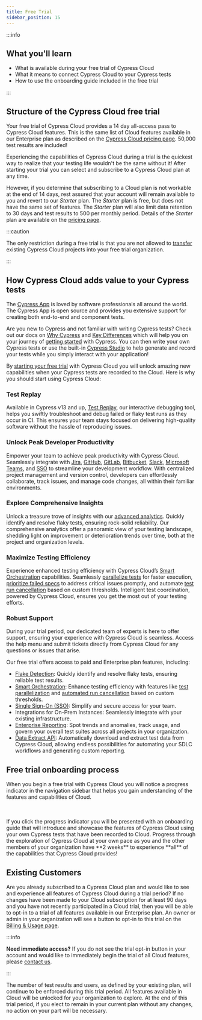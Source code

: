 ```yaml
---
title: Free Trial
sidebar_position: 15
---
```


:::info

## <Icon name="graduation-cap" /> What you'll learn

- What is available during your free trial of Cypress Cloud
- What it means to connect Cypress Cloud to your Cypress tests
- How to use the onboarding guide included in the free trial

:::

## Structure of the Cypress Cloud free trial

Your free trial of Cypress Cloud provides a 14 day all-access pass to Cypress Cloud features.
This is the same list of Cloud features available in our Enterprise plan as described on the
[Cypress Cloud pricing page](https://www.cypress.io/pricing). 50,000 test results are included!

Experiencing the capabilities of Cypress Cloud during a trial is the quickest way to realize
that your testing life wouldn't be the same without it! After starting your trial you can select
and subscribe to a Cypress Cloud plan at any time.

However, if you determine that subscribing to a Cloud plan is
not workable at the end of 14 days, rest assured that your account will remain available to you
and revert to our _Starter_ plan. The _Starter_ plan is free, but does not have the same
set of features. The _Starter_ plan will also limit data retention to 30 days and test results
to 500 per monthly period. Details of the _Starter_ plan are available on the
[pricing page](https://www.cypress.io/pricing).

:::caution

<Icon name="exclamation-triangle" /> The only restriction during a free trial is
that you are not allowed to [transfer](/guides/cloud/account-management/projects#Transfer-ownership)
existing Cypress Cloud projects into your free trial organization.

:::

## How Cypress Cloud adds value to your Cypress tests

The [Cypress App](https://www.cypress.io/app#browser_testing) is loved by software professionals
all around the world. The Cypress App is open source and provides you extensive support for
creating both end-to-end and component tests.

Are you new to Cypress and not familiar with writing Cypress tests? Check out our docs on
[Why Cypress](/guides/overview/why-cypress) and
[Key Differences](/guides/overview/key-differences) which will help you on your journey
of [getting started](/guides/getting-started/installing-cypress) with Cypress. You can then write
your own Cypress tests or use the built-in [Cypress Studio](/guides/references/cypress-studio)
to help generate and record your tests while you simply interact with your application!

By [starting your free trial](https://cloud.cypress.io/signup) with Cypress Cloud you will unlock
amazing new capabilities when your Cypress tests are recorded to the Cloud. Here is why you should
start using Cypress Cloud:

### Test Replay

Available in Cypress v13 and up, [Test Replay](/guides/cloud/test-replay), our
interactive debugging tool, helps you swiftly troubleshoot and debug failed or flaky test runs as they
occur in CI. This ensures your team stays focused on delivering high-quality software without the
hassle of reproducing issues.

<DocsVideo
  title="Test Replay Product Demo"
  src="https://youtube.com/embed/vFLShoCM8pA"
/>

### Unlock Peak Developer Productivity

Empower your team to achieve peak productivity with Cypress Cloud. Seamlessly integrate with
[Jira](/guides/cloud/integrations/jira), [GitHub](/guides/cloud/integrations/source-control/github),
[GitLab](/guides/cloud/integrations/source-control/gitlab),
[Bitbucket](/guides/cloud/integrations/source-control/bitbucket),
[Slack](/guides/cloud/integrations/slack), [Microsoft Teams](/guides/cloud/integrations/teams), and
[SSO](/guides/cloud/account-management/enterprise-sso) to streamline your development workflow.
With centralized project management and version control, developers can effortlessly collaborate,
track issues, and manage code changes, all within their familiar environments.

### Explore Comprehensive Insights

Unlock a treasure trove of insights with our [advanced analytics](/guides/cloud/analytics/overview).
Quickly identify and resolve flaky tests, ensuring rock-solid reliability. Our comprehensive analytics
offer a panoramic view of your testing landscape, shedding light on improvement or deterioration
trends over time, both at the project and organization levels.

### Maximize Testing Efficiency

Experience enhanced testing efficiency with Cypress Cloud’s
[Smart Orchestration](/guides/cloud/smart-orchestration/overview) capabilities.
Seamlessly [parallelize tests](/guides/cloud/smart-orchestration/parallelization) for faster
execution, [prioritize failed specs](/guides/cloud/smart-orchestration/spec-prioritization) to
address critical issues promptly, and automate
[test run cancellation](/guides/cloud/smart-orchestration/run-cancellation) based on custom
thresholds. Intelligent test coordination, powered by Cypress Cloud, ensures you get the most out
of your testing efforts.

### Robust Support

During your trial period, our dedicated team of experts is here to offer support, ensuring your
experience with Cypress Cloud is seamless. Access the help menu and submit tickets directly from
Cypress Cloud for any questions or issues that arise.

Our free trial offers access to paid and Enterprise plan features, including:

- [Flake Detection](/guides/cloud/flaky-test-management#Flake-Detection): Quickly identify and resolve
  flaky tests, ensuring reliable test results.
- [Smart Orchestration](/guides/cloud/smart-orchestration/overview): Enhance testing efficiency with
  features like [test parallelization](/guides/cloud/smart-orchestration/parallelization) and
  [automated run cancellation](/guides/cloud/smart-orchestration/run-cancellation) based on custom
  thresholds.
- [Single Sign-On (SSO)](/guides/cloud/account-management/enterprise-sso): Simplify and secure access
  for your team.
- Integrations for On-Prem Instances: Seamlessly integrate with your existing infrastructure.
- [Enterprise Reporting](/guides/cloud/analytics/enterprise-reporting): Spot trends and anomalies,
  track usage, and govern your overall test suites across all projects in your organization.
- [Data Extract API](/guides/cloud/integrations/data-extract-api): Automatically download and extract
  test data from Cypress Cloud, allowing endless possibilities for automating your SDLC workflows and
  generating custom reporting.

## Free trial onboarding process

When you begin a free trial with Cypress Cloud you will notice a progress indicator in the
navigation sidebar that helps you gain understanding of the features and capabilities of Cloud.

<DocsImage
  src="/img/guides/cloud/free-trial/trial-progress-bar.jpg"
  alt="Free trial progress"
/>

<br />
<br />
If you click the progress indicator you will be presented with an onboarding
guide that will introduce and showcase the features of Cypress Cloud using your
own Cypress tests that have been recorded to Cloud. Progress through the
exploration of Cypress Cloud at your own pace as you and the other members of
your organization have **2 weeks** to experience **all** of the capabilities
that Cypress Cloud provides!

<DocsImage
  src="/img/guides/cloud/free-trial/trial-ci-setup.jpg"
  alt="Free trial CI setup"
/>

## Existing Customers

Are you already subscribed to a Cypress Cloud plan and would like to see and experience
all features of Cypress Cloud during a trial period? If no changes have been
made to your Cloud subscription for at least 90 days and you have not recently participated
in a Cloud trial, then you will be able to opt-in to a trial of all features available in
our Enterprise plan. An owner or admin in your organization will see a button to opt-in to
this trial on the [Billing & Usage page](/guides/cloud/account-management/billing-and-usage).

:::info

<Icon name="question-circle" color="green" /> **Need immediate access?** If you do
not see the trial opt-in button in your account and would like to immediately begin
the trial of all Cloud features, please [contact us](mailto:support@cypress.io).

:::

The number of test results and users, as defined by your existing plan, will continue to
be enforced during this trial period. All features available in Cloud will be
unlocked for your organization to explore. At the end of this trial period, if you elect to
remain in your current plan without any changes, no action on your part will be necessary.

